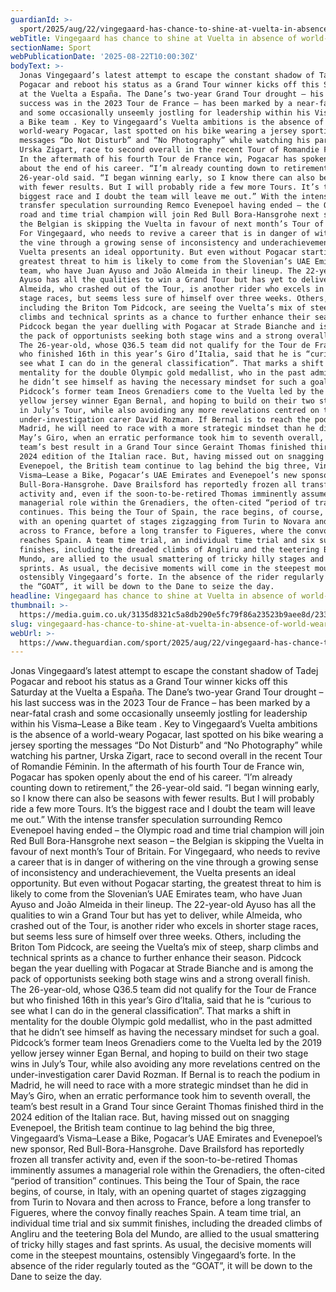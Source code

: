 ```yaml
---
guardianId: >-
  sport/2025/aug/22/vingegaard-has-chance-to-shine-at-vuelta-in-absence-of-world-weary-pogacar
webTitle: Vingegaard has chance to shine at Vuelta in absence of world-weary Pogacar
sectionName: Sport
webPublicationDate: '2025-08-22T10:00:30Z'
bodyText: >-
  Jonas Vingegaard’s latest attempt to escape the constant shadow of Tadej
  Pogacar and reboot his status as a Grand Tour winner kicks off this Saturday
  at the Vuelta a España. The Dane’s two-year Grand Tour drought – his last
  success was in the 2023 Tour de France – has been marked by a near-fatal crash
  and some occasionally unseemly jostling for leadership within his Visma–Lease
  a Bike team . Key to Vingegaard’s Vuelta ambitions is the absence of a
  world-weary Pogacar, last spotted on his bike wearing a jersey sporting the
  messages “Do Not Disturb” and “No Photography” while watching his partner,
  Urska Zigart, race to second overall in the recent Tour of Romandie Féminin.
  In the aftermath of his fourth Tour de France win, Pogacar has spoken openly
  about the end of his career. “I’m already counting down to retirement,” the
  26-year-old said. “I began winning early, so I know there can also be seasons
  with fewer results. But I will probably ride a few more Tours. It’s the
  biggest race and I doubt the team will leave me out.” With the intense
  transfer speculation surrounding Remco Evenepoel having ended – the Olympic
  road and time trial champion will join Red Bull Bora-Hansgrohe next season –
  the Belgian is skipping the Vuelta in favour of next month’s Tour of Britain.
  For Vingegaard, who needs to revive a career that is in danger of withering on
  the vine through a growing sense of inconsistency and underachievement, the
  Vuelta presents an ideal opportunity. But even without Pogacar starting, the
  greatest threat to him is likely to come from the Slovenian’s UAE Emirates
  team, who have Juan Ayuso and João Almeida in their lineup. The 22-year-old
  Ayuso has all the qualities to win a Grand Tour but has yet to deliver, while
  Almeida, who crashed out of the Tour, is another rider who excels in shorter
  stage races, but seems less sure of himself over three weeks. Others,
  including the Briton Tom Pidcock, are seeing the Vuelta’s mix of steep, sharp
  climbs and technical sprints as a chance to further enhance their season.
  Pidcock began the year duelling with Pogacar at Strade Bianche and is among
  the pack of opportunists seeking both stage wins and a strong overall finish.
  The 26-year-old, whose Q36.5 team did not qualify for the Tour de France but
  who finished 16th in this year’s Giro d’Italia, said that he is “curious to
  see what I can do in the general classification”. That marks a shift in
  mentality for the double Olympic gold medallist, who in the past admitted that
  he didn’t see himself as having the necessary mindset for such a goal.
  Pidcock’s former team Ineos Grenadiers come to the Vuelta led by the 2019
  yellow jersey winner Egan Bernal, and hoping to build on their two stage wins
  in July’s Tour, while also avoiding any more revelations centred on the
  under-investigation carer David Rozman. If Bernal is to reach the podium in
  Madrid, he will need to race with a more strategic mindset than he did in
  May’s Giro, when an erratic performance took him to seventh overall, the
  team’s best result in a Grand Tour since Geraint Thomas finished third in the
  2024 edition of the Italian race. But, having missed out on snagging
  Evenepoel, the British team continue to lag behind the big three, Vingegaard’s
  Visma–Lease a Bike, Pogacar’s UAE Emirates and Evenepoel’s new sponsor, Red
  Bull-Bora-Hansgrohe. Dave Brailsford has reportedly frozen all transfer
  activity and, even if the soon-to-be-retired Thomas imminently assumes a
  managerial role within the Grenadiers, the often-cited “period of transition”
  continues. This being the Tour of Spain, the race begins, of course, in Italy,
  with an opening quartet of stages zigzagging from Turin to Novara and then
  across to France, before a long transfer to Figueres, where the convoy finally
  reaches Spain. A team time trial, an individual time trial and six summit
  finishes, including the dreaded climbs of Angliru and the teetering Bola del
  Mundo, are allied to the usual smattering of tricky hilly stages and fast
  sprints. As usual, the decisive moments will come in the steepest mountains,
  ostensibly Vingegaard’s forte. In the absence of the rider regularly touted as
  the “GOAT”, it will be down to the Dane to seize the day.
headline: Vingegaard has chance to shine at Vuelta in absence of world-weary Pogacar
thumbnail: >-
  https://media.guim.co.uk/3135d8321c5a8db290e5fc79f86a23523b9aee8d/233_0_4000_3201/500.jpg
slug: vingegaard-has-chance-to-shine-at-vuelta-in-absence-of-world-weary-pogacar
webUrl: >-
  https://www.theguardian.com/sport/2025/aug/22/vingegaard-has-chance-to-shine-at-vuelta-in-absence-of-world-weary-pogacar
---
```

Jonas Vingegaard’s latest attempt to escape the constant shadow of Tadej Pogacar and reboot his status as a Grand Tour winner kicks off this Saturday at the Vuelta a España. The Dane’s two-year Grand Tour drought – his last success was in the 2023 Tour de France – has been marked by a near-fatal crash and some occasionally unseemly jostling for leadership within his Visma–Lease a Bike team . Key to Vingegaard’s Vuelta ambitions is the absence of a world-weary Pogacar, last spotted on his bike wearing a jersey sporting the messages “Do Not Disturb” and “No Photography” while watching his partner, Urska Zigart, race to second overall in the recent Tour of Romandie Féminin. In the aftermath of his fourth Tour de France win, Pogacar has spoken openly about the end of his career. “I’m already counting down to retirement,” the 26-year-old said. “I began winning early, so I know there can also be seasons with fewer results. But I will probably ride a few more Tours. It’s the biggest race and I doubt the team will leave me out.” With the intense transfer speculation surrounding Remco Evenepoel having ended – the Olympic road and time trial champion will join Red Bull Bora-Hansgrohe next season – the Belgian is skipping the Vuelta in favour of next month’s Tour of Britain. For Vingegaard, who needs to revive a career that is in danger of withering on the vine through a growing sense of inconsistency and underachievement, the Vuelta presents an ideal opportunity. But even without Pogacar starting, the greatest threat to him is likely to come from the Slovenian’s UAE Emirates team, who have Juan Ayuso and João Almeida in their lineup. The 22-year-old Ayuso has all the qualities to win a Grand Tour but has yet to deliver, while Almeida, who crashed out of the Tour, is another rider who excels in shorter stage races, but seems less sure of himself over three weeks. Others, including the Briton Tom Pidcock, are seeing the Vuelta’s mix of steep, sharp climbs and technical sprints as a chance to further enhance their season. Pidcock began the year duelling with Pogacar at Strade Bianche and is among the pack of opportunists seeking both stage wins and a strong overall finish. The 26-year-old, whose Q36.5 team did not qualify for the Tour de France but who finished 16th in this year’s Giro d’Italia, said that he is “curious to see what I can do in the general classification”. That marks a shift in mentality for the double Olympic gold medallist, who in the past admitted that he didn’t see himself as having the necessary mindset for such a goal. Pidcock’s former team Ineos Grenadiers come to the Vuelta led by the 2019 yellow jersey winner Egan Bernal, and hoping to build on their two stage wins in July’s Tour, while also avoiding any more revelations centred on the under-investigation carer David Rozman. If Bernal is to reach the podium in Madrid, he will need to race with a more strategic mindset than he did in May’s Giro, when an erratic performance took him to seventh overall, the team’s best result in a Grand Tour since Geraint Thomas finished third in the 2024 edition of the Italian race. But, having missed out on snagging Evenepoel, the British team continue to lag behind the big three, Vingegaard’s Visma–Lease a Bike, Pogacar’s UAE Emirates and Evenepoel’s new sponsor, Red Bull-Bora-Hansgrohe. Dave Brailsford has reportedly frozen all transfer activity and, even if the soon-to-be-retired Thomas imminently assumes a managerial role within the Grenadiers, the often-cited “period of transition” continues. This being the Tour of Spain, the race begins, of course, in Italy, with an opening quartet of stages zigzagging from Turin to Novara and then across to France, before a long transfer to Figueres, where the convoy finally reaches Spain. A team time trial, an individual time trial and six summit finishes, including the dreaded climbs of Angliru and the teetering Bola del Mundo, are allied to the usual smattering of tricky hilly stages and fast sprints. As usual, the decisive moments will come in the steepest mountains, ostensibly Vingegaard’s forte. In the absence of the rider regularly touted as the “GOAT”, it will be down to the Dane to seize the day.
